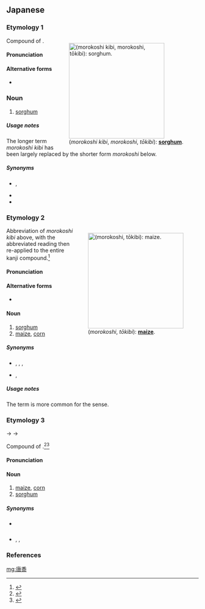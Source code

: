 ==Japanese==

===Etymology 1===
<div style="float:right;">
{{wikipedia|lang=ja|モロコシ|唐黍}}
{{wikipedia|Sorghum bicolor}}
[[File:Sorghum.jpg|thumb|250px|{{lang|ja|唐黍}} (''morokoshi kibi'', ''morokoshi'', ''tōkibi''): '''[[sorghum]]'''.]]
</div>
{{ja-kanjitab|yomi=k|もろこし|きび}}
Compound of {{compound|lang=ja|sort=もろこしきび|唐|tr1=morokoshi|t1=China in general; {{qualifier|by extension}} foreign|黍|tr2=kibi|t2=millet}}.

====Pronunciation====
{{ja-pron|yomi=irr|もろこし きび|acc=5}}

====Alternative forms====
* {{ja-l|蜀黍}}

===Noun===
{{ja-noun|もろこし きび}}

# [[sorghum]]

=====Usage notes=====
The longer term ''morokoshi kibi'' has been largely replaced by the shorter form ''morokoshi'' below.

=====Synonyms=====
* {{ja-r|蜀黍|もろこし}}, {{ja-r|唐黍|もろこし}}
* {{ja-r|唐黍|とうきび}}
* {{ja-r|高黍|たかきび}}

===Etymology 2===
<div style="float:right;">
{{wikipedia|lang=ja|トウモロコシ|唐黍}}
{{wikipedia|Sorghum bicolor}}
[[File:Maispflanze.jpg|thumb|250px|{{lang|ja|唐黍}} (''morokoshi'', ''tōkibi''): '''[[maize]]'''.]]
</div>
{{ja-kanjitab|yomi=irr|sort=もろこし}}
Abbreviation of ''morokoshi kibi'' above, with the abbreviated reading then re-applied to the entire kanji compound.<ref name="KDJ">{{R:Kokugo Dai Jiten}}</ref>

====Pronunciation====
{{ja-pron|yomi=irr|もろこし|acc=0|acc_ref=DJR}}

====Alternative forms====
* {{ja-l|蜀黍}}

====Noun====
{{ja-noun|もろこし}}

# [[sorghum]]
# [[maize]], [[corn]] {{qualifier|especially [[corn on the cob]]}}

=====Synonyms=====
* {{sense|sorghum}} {{ja-r|蜀黍|もろこし}}, {{ja-r|唐黍|もろこし}}, {{ja-r|唐黍|とうきび}}, {{ja-r|高黍|たかきび}}
* {{sense|maize}} {{ja-r|玉蜀黍|とうもろこし}}, {{ja-r|唐黍|とうきび}}

=====Usage notes=====
The term {{m|ja|玉蜀黍|tr=tōmorokoshi}} is more common for the {{m|en|maize}} sense.

===Etymology 3===
{{ja-kanjitab|yomi=j|とう|きび}}
{{IPAchar|/taukibi/}} → {{IPAchar|/tɔːkibi/}} → {{IPAchar|/toːkibi/}}

Compound of {{compound|lang=ja|sort=とうきび|唐|tr1=tō|t1=Tang Dynasty; China in general; {{qualifier|by extension}} foreign|黍|tr2=kibi|t2=millet}}.<ref name="KDJ">{{R:Kokugo Dai Jiten}}</ref><ref name="DJR">{{R:Daijirin}}</ref>

====Pronunciation====
{{ja-pron|yomi=j|とうきび|acc=3|acc_ref=DJR}}

====Noun====
{{ja-noun|とうきび}}

# [[maize]], [[corn]] {{qualifier|especially [[corn on the cob]]}}
# [[sorghum]]

=====Synonyms=====
* {{sense|maize}} {{ja-r|玉蜀黍|とうもろこし}}
* {{sense|sorghum}} {{ja-r|蜀黍|もろこし}}, {{ja-r|唐黍|もろこし}}, {{ja-r|高黍|たかきび}}

===References===
<references/>

[[mg:唐黍]]